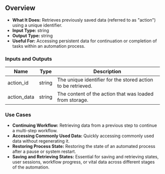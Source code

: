 ## Overview

- **What It Does:** Retrieves previously saved data (referred to as "action") using a unique identifier.
- **Input Type:** string
- **Output Type:** string
- **Useful For:** Accessing persistent data for continuation or completion of tasks within an automation process.

### Inputs and Outputs

| Name        | Type   | Description                                                  |
| ----------- | ------ | ------------------------------------------------------------ |
| action_id   | string | The unique identifier for the stored action to be retrieved. |
| action_data | string | The content of the action that was loaded from storage.      |

### Use Cases

- **Continuing Workflow:** Retrieving data from a previous step to continue a multi-step workflow.
- **Accessing Commonly Used Data:** Quickly accessing commonly used data without regenerating it.
- **Restoring Process State:** Restoring the state of an automated process after a pause or system restart.
- **Saving and Retrieving States:** Essential for saving and retrieving states, user sessions, workflow progress, or vital data across different stages of the automation.
